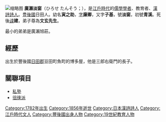 {{expand|time=2017-03-12T02:40:39+00:00}}
{{unreferenced|time=2017-03-12T02:40:39+00:00}}
[[File:Tansou_Hirose.jpg|缩略图]]
'''廣瀨淡窗'''（ひろせ たんそう；{{bd|[[1782年|1782年]][[5月22日|5月22日]]||[[1856年|1856年]][[11月28日|11月28日]]}}），是[[江戶時代|江戶時代]]的[[儒生|儒學學者]]、教育者、[[舊體詩|漢詩詩人]]。[[豊後國|豊後國]]日田人。幼名'''寅之助'''，[[表字|字]]'''廉卿'''，又字'''子基'''，號'''淡窗'''，初號'''青溪'''。死後[[名諱|諱]]'''建'''，弟子尊為'''文玄先生'''。

最小的弟弟是廣瀨旭莊。

== 經歷 ==
出生於豐後國[[日田郡|日田郡]]豆田町魚町的博多屋，他是三郎右衛門的長子。

== 關聯項目 ==
* [[私塾|私塾]]
* [[荻生徂徠|徂徠派]]
[[Category:1782年出生|Category:1782年出生]]
[[Category:1856年逝世|Category:1856年逝世]]
[[Category:日本漢詩詩人|Category:日本漢詩詩人]]
[[Category:江戶時代文人|Category:江戶時代文人]]
[[Category:豐後國出身人物|Category:豐後國出身人物]]
[[Category:19世紀教育人物|Category:19世紀教育人物]]